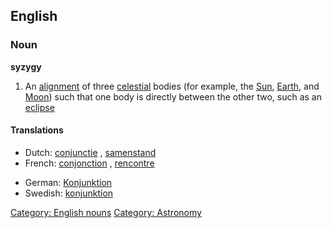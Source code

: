 ==English==
===Noun===
{{wikipedia}}
'''syzygy'''

# An [[alignment]] of three [[celestial]] bodies (for example, the [[Sun]], [[Earth]], and [[Moon]]) such that one body is directly between the other two, such as an [[eclipse]]

====Translations====
{{top}}
* Dutch: [[conjunctie]] {{f}}, [[samenstand]] {{m}}
* French: [[conjonction]] {{f}}, [[rencontre]] {{m}}
{{mid}}
* German: [[Konjunktion]] {{f}}
* Swedish: [[konjunktion]] {{c}}
{{bottom}}

[[Category: English nouns]]
[[Category: Astronomy]]